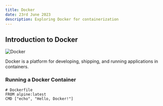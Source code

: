 ```yaml
---
title: Docker
date: 23rd June 2023
description: Exploring Docker for containerization
---
```


## Introduction to Docker

![Docker](./imgdevops/docker.png)

Docker is a platform for developing, shipping, and running applications in containers.

### Running a Docker Container

```docker
# Dockerfile
FROM alpine:latest
CMD ["echo", "Hello, Docker!"]
```